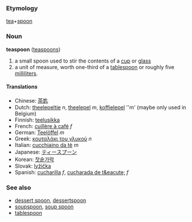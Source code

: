 === Etymology ===
[[tea]]+[[spoon]]

=== Noun ===
'''teaspoon''' ([[teaspoons]])

# a small spoon used to stir the contents of a [[cup]] or [[glass]]
# a unit of measure, worth one-third of a [[tablespoon]] or roughly five [[milliliter]]s.

==== Translations ====
*Chinese: [[茶匙]]
*Dutch: [[theelepeltje]] ''n'', [[theelepel]] ''m'', [[koffielepel]] ''m'     (maybe only used in Belgium)
*Finnish: [[teelusikka]]
*French: [[cuillère à café]] ''f''
*German: [[Teelöffel]] ''m''
*Greek: [[κουταλάκι του γλυκού]] ''n''
*Italian: [[cucchiaino da tè]] ''m''
*Japanese: [[ティースプーン]]
*Korean: [[찻숱가락]]
*Slovak: [[lyžička]]
*Spanish: [[cucharilla]] ''f'', [[cucharada de t&eacute;]] ''f''

===See also===
*[[dessert spoon]], [[dessertspoon]]
*[[soupspoon]], [[soup spoon]]
*[[tablespoon]]